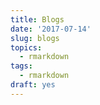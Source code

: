 ```yaml
---
title: Blogs
date: '2017-07-14'
slug: blogs
topics:
  - rmarkdown
tags:
  - rmarkdown
draft: yes
---
```


